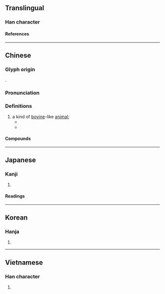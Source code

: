 {{character info}}
==Translingual==

===Han character===
{{Han char|rn=10|rad=儿|as=06|sn=8|four=77217|canj=SSUU,SUHU|ids=⿱凹儿}}

====References====
{{Han ref|kx=0125.070|dkj=01369|dj=0265.100|hdz=10270.030|uh=5155}}

----

==Chinese==
{{zh-forms|alt=𧣶,𠒅,咒,𠙃,𠒊,𠒃,𧤄,𤉡,𧰽,𧱃,雉}}

===Glyph origin===
{{Han etym}}
{{liushu|p}}.

===Pronunciation===
{{zh-pron
|m=sì
|c=zi6
|mc=y
|oc=y
|cat=n
}}

===Definitions===
{{zh-hanzi}}

# a kind of [[bovine]]-like [[animal]]; {{n-g|traditionally often thought of as a [[female]] [[rhinoceros]], modern research suggests it probably originally referred to wild water buffalo ({{zh-ref|Schuessler 2007}}).}}
#* {{zh-x|丙子 卜：王 獲。允 獲 兕 一。|Crack-making on ''bingzi'' [day]: "His Majesty will catch [game]." [Verification:] He really did catch '''wild buffalo''', one.|CL-PC|ref={{w|Oracle bone}} from the reign of {{w|Wu Ding}}, thirteenth century <small>B.C.E.</small>, quoted and translated in ''Working for His Majesty: Research Notes on Labor Mobilization in Late Shang China (ca. 1200–1045 B.C.)'' by David N. Keightley}}
#* {{zh-x|虎 兕 出 於 柙，龜 玉 毀 於 櫝中，是 誰 之 過 與？|When a tiger or '''rhinoceros'''{{sic}} escapes from his cage; when a tortoise or piece of jade is injured in its repository - whose is the fault?|ref=Analects}}

====Compounds====
{{zh-der|兕觥|兕中|虎兕出柙|隨兕}}

----

==Japanese==

===Kanji===
{{ja-kanji|grade=|rs=儿06}}

# {{rfdef|ja|sort=儿06}}

====Readings====
{{ja-readings
|on=し, じ
}}

----

==Korean==

===Hanja===
{{ko-hanja|시}}

# {{rfdef|ko|sort=儿06}}

----

==Vietnamese==

===Han character===
{{vi-readings|reading=[[tỉ]]|rs=儿06}}

# {{rfdef|vi|sort=儿06}}